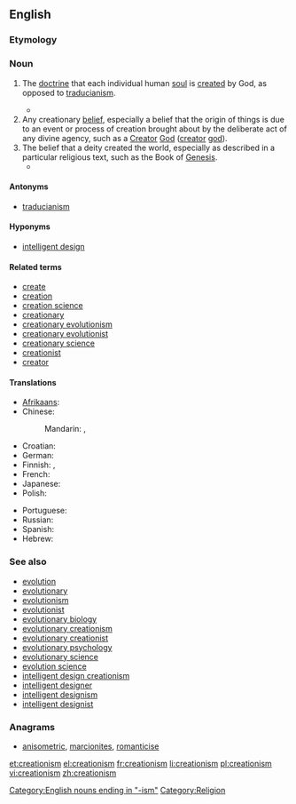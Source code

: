 ==English==
{{wikipedia}}

===Etymology===
{{suffix|creation|ism}}

===Noun===
{{en-noun|-|s}}

# {{context|Christian theology}} The [[doctrine]] that each individual human [[soul]] is [[create]]d by God, as opposed to [[traducianism]].
#* {{quote-book|title=The Doctrine of the Incarnation of our Lord Jesus Christ, in its relation to Mankind and to the Church|author=[[w:Robert Isaac Wilberforce|Robert Wilberforce]]|year=1848|passage=the preservation of the race of man is made to grow out of that quickening impulse, which we call the life of humanity. This notion, which was called Traducianism by the schoolmen (the system opposed to it being termed '''Creatianism''' {{SIC}})}}
# Any creationary [[belief]], especially a belief that the origin of things is due to an event or process of creation brought about by the deliberate act of any divine agency, such as a [[Creator]] [[God]] ([[creator]] [[god]]).
# The belief that a deity created the world, especially as described in a particular religious text, such as the Book of [[Genesis]].
#* {{quote-book|title=Natural science and religion, 2 lectures‎|page=89|author=[[w:Asa Gray|Asa Gray]]|year=1880|passage=It must be reasonably clear to all who have taken pains to understand the matter that the true issue as regards design is not between Darwinism and direct '''Creationism''', but between design and fortuity, between any intention or intellectual cause and no intention nor predicable first cause.}}

====Antonyms====
* {{sense|Christian theology}} [[traducianism]]

====Hyponyms====
* [[intelligent design]]

====Related terms====
* [[create]]
* [[creation]]
* [[creation science]]
* [[creationary]]
* [[creationary evolutionism]]
* [[creationary evolutionist]]
* [[creationary science]]
* [[creationist]]
* [[creator]]

====Translations====
{{trans-top|any creationary belief}}
* [[Afrikaans]]: {{t|af|kreasionisme}}
* Chinese:
*: Mandarin: {{t|zh|神創論|sc=Hani}}, {{t|zh|神创论|tr=shénchuànglùn|sc=Hani}}
* Croatian: {{t-|hr|kreacionizam|m}}
* German: {{t+|de|Kreationismus|m}}
* Finnish: {{t|fi|kreationismi}}, {{t|fi|luomisusko}}
* French: {{t+|fr|créationnisme|m}}
* Japanese: {{t-|ja|創造論|tr=そうぞうろん, sōzōron}}
* Polish: {{t|pl|kreacjonizm|m}}
{{trans-mid}}
* Portuguese: {{t|pt|criacionismo|m}}
* Russian: {{t|ru|креационизм|m|tr=kr'eacionízm}}
* Spanish: {{t-|es|creacionismo|m}}
* Hebrew: {{t+|he|בריאתנות|f|tr=briatanut}}
{{trans-bottom}}

===See also===
* [[evolution]]
* [[evolutionary]]
* [[evolutionism]]
* [[evolutionist]]
* [[evolutionary biology]]
* [[evolutionary creationism]]
* [[evolutionary creationist]]
* [[evolutionary psychology]]
* [[evolutionary science]]
* [[evolution science]]
* [[intelligent design creationism]]
* [[intelligent designer]]
* [[intelligent designism]]
* [[intelligent designist]]

===Anagrams===
* [[anisometric#English|anisometric]], [[marcionites#English|marcionites]], [[romanticise#English|romanticise]]

[[Category:English nouns ending in "-ism"]]
[[Category:Religion]]

[[et:creationism]]
[[el:creationism]]
[[fr:creationism]]
[[li:creationism]]
[[pl:creationism]]
[[vi:creationism]]
[[zh:creationism]]